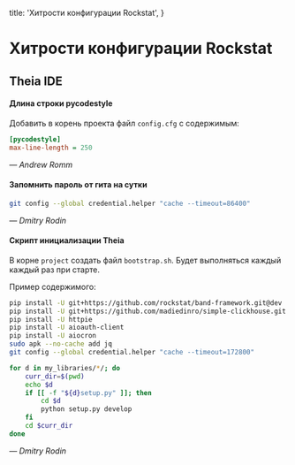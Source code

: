 
  title: 'Хитрости конфигурации Rockstat',
}

# Хитрости конфигурации Rockstat

## Theia IDE

#### Длина строки pycodestyle

Добавить в корень проекта файл `config.cfg` c содержимым:

```ini
[pycodestyle]
max-line-length = 250
```

*— Andrew Romm*


#### Запомнить пароль от гита на сутки

```sh
git config --global credential.helper "cache --timeout=86400"
```

*— Dmitry Rodin*



#### Скрипт инициализации Theia

В корне `project` создать файл `bootstrap.sh`. 
Будет выполняться каждый каждый раз при старте.

Пример содержимого:

```sh
pip install -U git+https://github.com/rockstat/band-framework.git@dev
pip install -U git+https://github.com/madiedinro/simple-clickhouse.git
pip install -U httpie
pip install -U aioauth-client
pip install -U aiocron
sudo apk --no-cache add jq
git config --global credential.helper "cache --timeout=172800"

for d in my_libraries/*/; do
    curr_dir=$(pwd)
    echo $d
    if [[ -f "${d}setup.py" ]]; then
        cd $d
        python setup.py develop
    fi
    cd $curr_dir
done
```

*— Dmitry Rodin*


